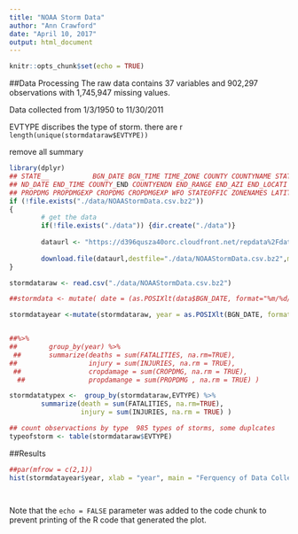 ```yaml
---
title: "NOAA Storm Data"
author: "Ann Crawford"
date: "April 10, 2017"
output: html_document
---
```


```r
knitr::opts_chunk$set(echo = TRUE)
```

##Data Processing
The raw data contains 37 variables and 902,297 observations with 1,745,947 missing values.

Data collected from 1/3/1950 to 11/30/2011

EVTYPE discribes the type of storm. there are r `length(unique(stormdataraw$EVTYPE)) `

remove all summary
```r
library(dplyr)
## STATE__           BGN_DATE BGN_TIME TIME_ZONE COUNTY COUNTYNAME STATE  EVTYPE BGN_RANGE BGN_AZI BGN_LOCATI
## ND_DATE END_TIME COUNTY_END COUNTYENDN END_RANGE END_AZI END_LOCATI LENGTH WIDTH F MAG FATALITIES INJURIES
## PROPDMG PROPDMGEXP CROPDMG CROPDMGEXP WFO STATEOFFIC ZONENAMES LATITUDE LONGITUDE LATITUDE_E LONGITUDE_ ##REMARKS
if (!file.exists("./data/NOAAStormData.csv.bz2"))
{
        # get the data
        if(!file.exists("./data")) {dir.create("./data")}
        
        dataurl <- "https://d396qusza40orc.cloudfront.net/repdata%2Fdata%2FStormData.csv.bz2"
        
        download.file(dataurl,destfile="./data/NOAAStormData.csv.bz2",mode = "wb")
}

stormdataraw <- read.csv("./data/NOAAStormData.csv.bz2")

```

```r

##stormdata <- mutate( date = (as.POSIXlt(data$BGN_DATE, format="%m/%d/%Y %H:%M:%S")

stormdatayear <-mutate(stormdataraw, year = as.POSIXlt(BGN_DATE, format="%m/%d/%Y %H:%M:%S")$year + 1900)


##%>%
##        group_by(year) %>%
 ##       summarize(deaths = sum(FATALITIES, na.rm=TRUE),
##                  injury = sum(INJURIES, na.rm = TRUE),
 ##                 cropdamage = sum(CROPDMG, na.rm = TRUE),
  ##                propdamange = sum(PROPDMG , na.rm = TRUE) )

stormdatatypex <-  group_by(stormdataraw,EVTYPE) %>%
        summarize(death = sum(FATALITIES, na.rm=TRUE),
                  injury = sum(INJURIES, na.rm = TRUE) )

## count observactions by type  985 types of storms, some duplcates
typeofstorm <- table(stormdataraw$EVTYPE)
```

##Results


```r

##par(mfrow = c(2,1))
hist(stormdatayear$year, xlab = "year", main = "Ferquency of Data Collected by Year")




```

Note that the `echo = FALSE` parameter was added to the code chunk to prevent printing of the R code that generated the plot.
